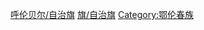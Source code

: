 [[Category:内蒙古自治区的旗|呼伦贝尔/自治旗]]
[[Category:呼伦贝尔县级行政区|旗/自治旗]]
[[Category:鄂伦春族|Category:鄂伦春族]]

{{catmore|鄂伦春自治旗|内蒙古自治区鄂伦春自治旗}}